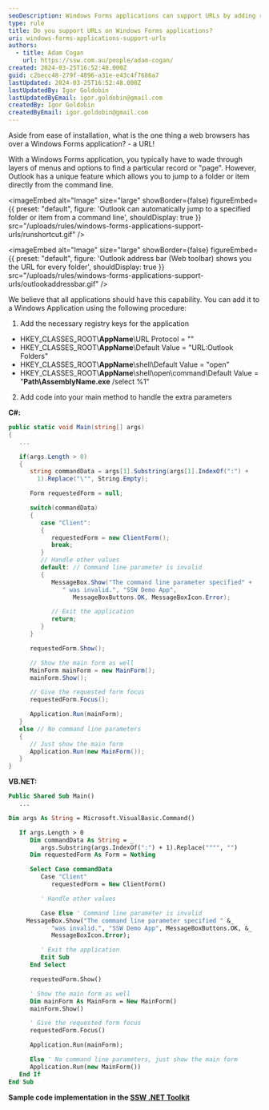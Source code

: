 ```yaml
---
seoDescription: Windows Forms applications can support URLs by adding registry keys and handling extra parameters in the main method. This allows users to jump directly to a specific record or "page" using a URL.
type: rule
title: Do you support URLs on Windows Forms applications?
uri: windows-forms-applications-support-urls
authors:
  - title: Adam Cogan
    url: https://ssw.com.au/people/adam-cogan/
created: 2024-03-25T16:52:48.000Z
guid: c2becc48-279f-4896-a31e-e43c4f7686a7
lastUpdated: 2024-03-25T16:52:48.000Z
lastUpdatedBy: Igor Goldobin
lastUpdatedByEmail: igor.goldobin@gmail.com
createdBy: Igor Goldobin
createdByEmail: igor.goldobin@gmail.com
---
```


Aside from ease of installation, what is the one thing a web browsers has over a Windows Forms application? - a URL!

With a Windows Forms application, you typically have to wade through layers of menus and options to find a particular record or "page". However, Outlook has a unique feature which allows you to jump to a folder or item directly from the command line.

<imageEmbed
  alt="Image"
  size="large"
  showBorder={false}
  figureEmbed={{
    preset: "default",
    figure: 'Outlook can automatically jump to a specified folder or item from a command line',
    shouldDisplay: true
  }}
  src="/uploads/rules/windows-forms-applications-support-urls/runshortcut.gif"
/>


<imageEmbed
  alt="Image"
  size="large"
  showBorder={false}
  figureEmbed={{
    preset: "default",
    figure: 'Outlook address bar (Web toolbar) shows you the URL for every folder',
    shouldDisplay: true
  }}
  src="/uploads/rules/windows-forms-applications-support-urls/outlookaddressbar.gif"
/>

We believe that all applications should have this capability. You can add it to a Windows Application using the following procedure:

1. Add the necessary registry keys for the application

- HKEY_CLASSES_ROOT\\**AppName**\URL Protocol = ""
- HKEY_CLASSES_ROOT\\**AppName**\Default Value = "URL:Outlook Folders"
- HKEY_CLASSES_ROOT\\**AppName**\shell\Default Value = "open"
- HKEY_CLASSES_ROOT\\**AppName**\shell\open\command\Default Value = "**Path\AssemblyName.exe** /select %1"

2. Add code into your main method to handle the extra parameters

**C#:**

```cs
public static void Main(string[] args)
{
   ...

   if(args.Length > 0)
   {
      string commandData = args[1].Substring(args[1].IndexOf(":") +
        1).Replace("\"", String.Empty);

      Form requestedForm = null;

      switch(commandData)
      {
         case "Client":
         {
            requestedForm = new ClientForm();
            break;
         }
         // Handle other values
         default: // Command line parameter is invalid
         {
            MessageBox.Show("The command line parameter specified" +
               " was invalid.", "SSW Demo App",
                  MessageBoxButtons.OK, MessageBoxIcon.Error);

            // Exit the application
            return;
         }
      }

      requestedForm.Show();

      // Show the main form as well
      MainForm mainForm = new MainForm();
      mainForm.Show();

      // Give the requested form focus
      requestedForm.Focus();

      Application.Run(mainForm);
   }
   else // No command line parameters
   {
      // Just show the main form
      Application.Run(new MainForm());
   }
}
```

**VB.NET:**

```vb
Public Shared Sub Main()
   ...
```

```vb
Dim args As String = Microsoft.VisualBasic.Command()

   If args.Length > 0
      Dim commandData As String = _
         args.Substring(args.IndexOf(":") + 1).Replace("""", "")
      Dim requestedForm As Form = Nothing

      Select Case commandData
         Case "Client"
            requestedForm = New ClientForm()

         ' Handle other values

         Case Else ' Command line parameter is invalid
	 MessageBox.Show("The command line parameter specified " &_
            "was invalid.", "SSW Demo App", MessageBoxButtons.OK, &_
            MessageBoxIcon.Error);

         ' Exit the application
         Exit Sub
      End Select

      requestedForm.Show()

      ' Show the main form as well
      Dim mainForm As MainForm = New MainForm()
      mainForm.Show()

      ' Give the requested form focus
      requestedForm.Focus()

      Application.Run(mainForm);

      Else ' No command line parameters, just show the main form
      Application.Run(new MainForm())
   End If
End Sub
```

**Sample code implementation in the [SSW .NET Toolkit](https://ssw.com.au/ssw/NETToolkit)**
